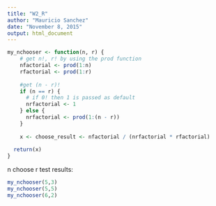 ```yaml
---
title: "W2_R"
author: "Mauricio Sanchez"
date: "November 8, 2015"
output: html_document
---
```


```r
my_nchooser <- function(n, r) {
    # get n!, r! by using the prod function
    nfactorial <- prod(1:n)
    rfactorial <- prod(1:r)
    
    #get (n - r)!
    if (n == r) {
      # if 0! then 1 is passed as default
      nrfactorial <- 1
    } else {
      nrfactorial <- prod(1:(n - r))
    }
    
    x <- choose_result <- nfactorial / (nrfactorial * rfactorial)
  
  return(x)
}
```

n choose r test results:

```r
my_nchooser(5,3)
my_nchooser(5,5)
my_nchooser(6,2)
```

